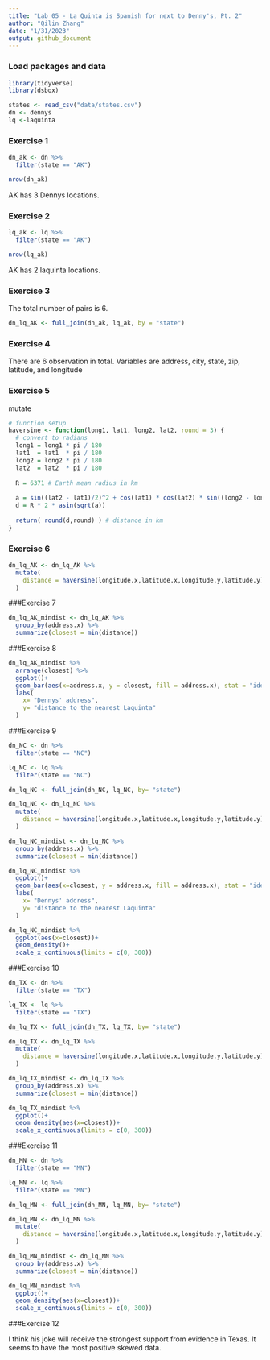 ```yaml
---
title: "Lab 05 - La Quinta is Spanish for next to Denny's, Pt. 2"
author: "Qilin Zhang"
date: "1/31/2023"
output: github_document
---
```


### Load packages and data

```r
library(tidyverse) 
library(dsbox) 
```

```r
states <- read_csv("data/states.csv")
dn <- dennys
lq <-laquinta
```

### Exercise 1

```r
dn_ak <- dn %>%
  filter(state == "AK")

nrow(dn_ak)
```
AK has 3 Dennys locations.


### Exercise 2

```r
lq_ak <- lq %>%
  filter(state == "AK")

nrow(lq_ak)
```
AK has 2 laquinta locations.

### Exercise 3

The total number of pairs is 6.

```r
dn_lq_AK <- full_join(dn_ak, lq_ak, by = "state")

```


### Exercise 4

There are 6 observation in total. Variables are address, city, state, zip, latitude, and longitude

### Exercise 5

mutate
```r
# function setup
haversine <- function(long1, lat1, long2, lat2, round = 3) {
  # convert to radians
  long1 = long1 * pi / 180
  lat1  = lat1  * pi / 180
  long2 = long2 * pi / 180
  lat2  = lat2  * pi / 180
  
  R = 6371 # Earth mean radius in km
  
  a = sin((lat2 - lat1)/2)^2 + cos(lat1) * cos(lat2) * sin((long2 - long1)/2)^2
  d = R * 2 * asin(sqrt(a))
  
  return( round(d,round) ) # distance in km
}


```


### Exercise 6

```r

dn_lq_AK <- dn_lq_AK %>%
  mutate(
    distance = haversine(longitude.x,latitude.x,longitude.y,latitude.y)
  )

```

###Exercise 7

```r
dn_lq_AK_mindist <- dn_lq_AK %>%
  group_by(address.x) %>%
  summarize(closest = min(distance))
```

###Exercise 8

```r
dn_lq_AK_mindist %>%
  arrange(closest) %>%
  ggplot()+
  geom_bar(aes(x=address.x, y = closest, fill = address.x), stat = "identity")+
  labs(
    x= "Dennys' address",
    y= "distance to the nearest Laquinta"
  )
```
###Exercise 9

```r
dn_NC <- dn %>%
  filter(state == "NC")

lq_NC <- lq %>%
  filter(state == "NC")

dn_lq_NC <- full_join(dn_NC, lq_NC, by= "state")

dn_lq_NC <- dn_lq_NC %>%
  mutate(
    distance = haversine(longitude.x,latitude.x,longitude.y,latitude.y)
  )

dn_lq_NC_mindist <- dn_lq_NC %>%
  group_by(address.x) %>%
  summarize(closest = min(distance))

dn_lq_NC_mindist %>%
  ggplot()+
  geom_bar(aes(x=closest, y = address.x, fill = address.x), stat = "identity")+
  labs(
    x= "Dennys' address",
    y= "distance to the nearest Laquinta"
  )

dn_lq_NC_mindist %>%
  ggplot(aes(x=closest))+
  geom_density()+
  scale_x_continuous(limits = c(0, 300))
```

###Exercise 10

```r
dn_TX <- dn %>%
  filter(state == "TX")

lq_TX <- lq %>%
  filter(state == "TX")

dn_lq_TX <- full_join(dn_TX, lq_TX, by= "state")

dn_lq_TX <- dn_lq_TX %>%
  mutate(
    distance = haversine(longitude.x,latitude.x,longitude.y,latitude.y)
  )

dn_lq_TX_mindist <- dn_lq_TX %>%
  group_by(address.x) %>%
  summarize(closest = min(distance))

dn_lq_TX_mindist %>%
  ggplot()+
  geom_density(aes(x=closest))+
  scale_x_continuous(limits = c(0, 300))
```


###Exercise 11

```r
dn_MN <- dn %>%
  filter(state == "MN")

lq_MN <- lq %>%
  filter(state == "MN")

dn_lq_MN <- full_join(dn_MN, lq_MN, by= "state")

dn_lq_MN <- dn_lq_MN %>%
  mutate(
    distance = haversine(longitude.x,latitude.x,longitude.y,latitude.y)
  )

dn_lq_MN_mindist <- dn_lq_MN %>%
  group_by(address.x) %>%
  summarize(closest = min(distance))

dn_lq_MN_mindist %>%
  ggplot()+
  geom_density(aes(x=closest))+
  scale_x_continuous(limits = c(0, 300))
```

###Exercise 12

I think his joke will receive the strongest support from evidence in Texas. It seems to have the most positive skewed data. 